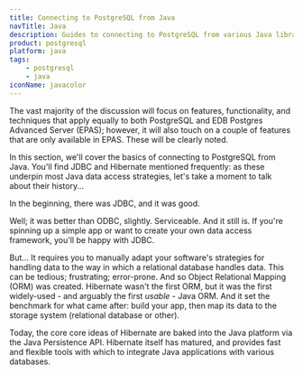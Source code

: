 ```yaml
---
title: Connecting to PostgreSQL from Java
navTitle: Java
description: Guides to connecting to PostgreSQL from various Java libraries & frameworks
product: postgresql
platform: java
tags:
    - postgresql
    - java
iconName: javacolor
---
```


<ForYourInfo>The vast majority of the discussion will focus on features, functionality, and techniques that apply equally to both PostgreSQL and EDB Postgres Advanced Server (EPAS); however, it will also touch on a couple of features that are only available in EPAS. These will be clearly noted.</ForYourInfo>

In this section, we'll cover the basics of connecting to PostgreSQL from Java. You'll find JDBC and Hibernate mentioned frequently: as these underpin most Java data access strategies, let's take a moment to talk about their history...

In the beginning, there was JDBC, and it was good.

Well; it was better than ODBC, slightly. Serviceable. And it still is. If you're spinning up a simple app or want to create your own data access framework, you'll be happy with JDBC.

But... It requires you to manually adapt your software's strategies for handling data to the way in which a relational database handles data. This can be tedious; frustrating; error-prone. And so Object Relational Mapping (ORM) was created. Hibernate wasn't the first ORM, but it was the first widely-used - and arguably the first *usable* - Java ORM. And it set the benchmark for what came after: build your app, then map its data to the storage system (relational database or other).

Today, the core core ideas of Hibernate are baked into the Java platform via the Java Persistence API. Hibernate itself has matured, and provides fast and flexible tools with which to integrate Java applications with various databases.